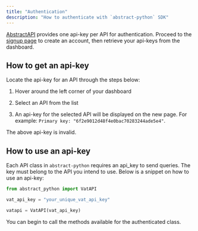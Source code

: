 ```yaml
---
title: "Authentication"
description: "How to authenticate with `abstract-python` SDK"
---
```



[AbstractAPI](https://www.abstractapi.com/) provides one api-key per API for authentication. Proceed to the [signup page](https://app.abstractapi.com/users/signup) to create an account, then retrieve your api-keys from the dashboard.

## How to get an api-key

Locate the api-key for an API through the steps below:

<Steps>

1. Hover around the left corner of your dashboard

2. Select an API from the list

3. An api-key for the selected API will be displayed on the new page. For example: `Primary key: "6f2e9012d48f4e0bac70283244ade5e4"`.

</Steps>

<Aside>The above api-key is invalid.</Aside>

## How to use an api-key

Each API class in `abstract-python` requires an api_key to send queries. The key must belong to
the API you intend to use. Below is a snippet on how to use an api-key:

```python
from abstract_python import VatAPI

vat_api_key = "your_unique_vat_api_key"

vatapi = VatAPI(vat_api_key)
```

You can begin to call the methods available for the authenticated class.
